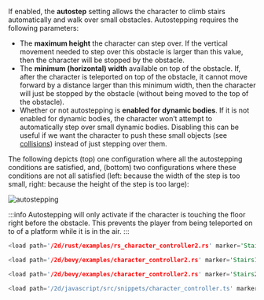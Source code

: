 
If enabled, the **autostep** setting allows the character to climb stairs automatically and walk over small obstacles.
Autostepping requires the following parameters:
- The **maximum height** the character can step over. If the vertical movement needed to step over this obstacle is larger
than this value, then the character will be stopped by the obstacle.
- The **minimum (horizontal) width** available on top of the obstacle. If, after the character is teleported on top of the obstacle, it
cannot move forward by a distance larger than this minimum width, then the character will just be stopped by the obstacle
(without being moved to the top of the obstacle).
- Whether or not autostepping is **enabled for dynamic bodies**. If it is not enabled for dynamic bodies, the character
won’t attempt to automatically step over small dynamic bodies. Disabling this can be useful if we want the character to
push these small objects (see [collisions](./character_controller_stairs.mdx#collisions)) instead of just stepping over them.

The following depicts (top) one configuration where all the autostepping conditions are satisfied, and, (bottom) two
configurations where these conditions are not all satisfied (left: because the width of the step is too small, right:
because the height of the step is too large):

![autostepping](/img/cct_autostep.svg)

:::info
Autostepping will only activate if the character is touching the floor right before the obstacle.
This prevents the player from being teleported on to of a platform while it is in the air.
:::

<rapier>

```rust
<load path='/2d/rust/examples/rs_character_controller2.rs' marker='Stairs' />
```

</rapier>
<bevy>

```rust
<load path='/2d/bevy/examples/character_controller2.rs' marker='Stairs1' />
```
```rust
<load path='/2d/bevy/examples/character_controller2.rs' marker='Stairs2' />
```

</bevy>
<js>

```js
<load path='/2d/javascript/src/snippets/character_controller.ts' marker='Stairs' />
```

</js>